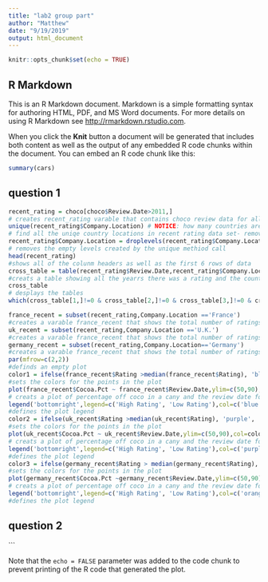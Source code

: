 ```yaml
---
title: "lab2 group part"
author: "Matthew"
date: "9/19/2019"
output: html_document
---
```


```r
knitr::opts_chunk$set(echo = TRUE)
```

## R Markdown

This is an R Markdown document. Markdown is a simple formatting syntax for authoring HTML, PDF, and MS Word documents. For more details on using R Markdown see <http://rmarkdown.rstudio.com>.

When you click the **Knit** button a document will be generated that includes both content as well as the output of any embedded R code chunks within the document. You can embed an R code chunk like this:

```r
summary(cars)
```

## question 1

```r
recent_rating = choco[choco$Review.Date>2011,]
# creates recent_rating varable that contains choco review data for all years greater than 2011
unique(recent_rating$Company.Location) # NOTICE: how many countries are listed but how many levels are there? 
# find all the uniqe country locations in recent rating data set- removed any lines of data that had duplate contries 
recent_rating$Company.Location = droplevels(recent_rating$Company.Location)
# removes the empty levels created by the unique methiod call
head(recent_rating)
#shows all of the colunm headers as well as the first 6 rows of data 
cross_table = table(recent_rating$Review.Date,recent_rating$Company.Location)
#creats a table showing all the yearrs there was a rating and the country that the company that was rated was from
cross_table
# desplays the tables
which(cross_table[1,]!=0 & cross_table[2,]!=0 & cross_table[3,]!=0 & cross_table[4,]!=0 & cross_table[5,]!=0)

france_recent = subset(recent_rating,Company.Location =='France')
#creates a varable france_recent that shows the total number of ratings in france 
uk_recent = subset(recent_rating,Company.Location =='U.K.')
#creates a varable france_recent that shows the total number of ratings in UK 
germany_recent = subset(recent_rating,Company.Location=='Germany')
#creates a varable france_recent that shows the total number of ratings in Germany 
par(mfrow=c(2,2))
#definds an empty plot
color1 = ifelse(france_recent$Rating >median(france_recent$Rating), 'blue', 'green')
#sets the colors for the points in the plot
plot(france_recent$Cocoa.Pct ~ france_recent$Review.Date,ylim=c(50,90),col=color1,pch=18,cex=1.5,xlab="Review Date", ylab= "Cocoa Percentage", main= "France") 
# creats a plot of percentage off coco in a cany and the review date for the country France
legend('bottomright',legend=c('High Rating', 'Low Rating'),col=c('blue','green'),pch=18)
#defines the plot legend
color2 = ifelse(uk_recent$Rating >median(uk_recent$Rating), 'purple', 'red')
#sets the colors for the points in the plot
plot(uk_recent$Cocoa.Pct ~ uk_recent$Review.Date,ylim=c(50,90),col=color2,pch=18,cex=1.5, xlab="Review Date", ylab= "Cocoa Percentage", main= "UK")
# creats a plot of percentage off coco in a cany and the review date for the united kingdon of UK
legend('bottomright',legend=c('High Rating', 'Low Rating'),col=c('purple','red'),pch=18)
#defines the plot legend
color3 = ifelse(germany_recent$Rating > median(germany_recent$Rating), 'orange', 'yellow')
#sets the colors for the points in the plot
plot(germany_recent$Cocoa.Pct ~germany_recent$Review.Date,ylim=c(50,90),col=color3,pch=18,cex=1.5,xlab="Review Date", ylab= "Cocoa Percentage", main= "Germany") 
# creats a plot of percentage off coco in a cany and the review date for the German empire
legend('bottomright',legend=c('High Rating', 'Low Rating'),col=c('orange','yellow'),pch=18)
#defines the plot legend
```
## question 2

```

Note that the `echo = FALSE` parameter was added to the code chunk to prevent printing of the R code that generated the plot.
